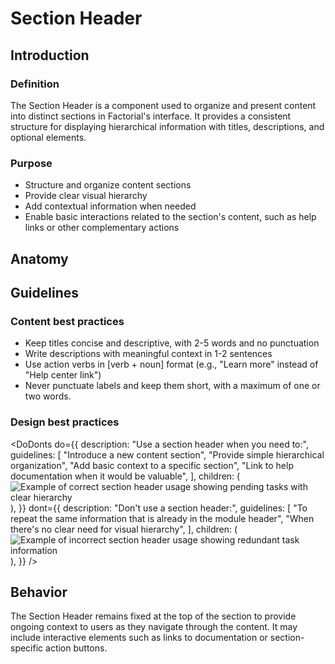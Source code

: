 


<Meta title="SectionHeader" />

# Section Header

## Introduction

### Definition

The Section Header is a component used to organize and present content into
distinct sections in Factorial's interface. It provides a consistent structure
for displaying hierarchical information with titles, descriptions, and optional
elements.

### Purpose

- Structure and organize content sections
- Provide clear visual hierarchy
- Add contextual information when needed
- Enable basic interactions related to the section's content, such as help links
  or other complementary actions

## Anatomy

<Canvas of={SectionHeaderStories.Default} meta={SectionHeaderStories} />
<Controls of={SectionHeaderStories.Default} />

## Guidelines

### Content best practices

- Keep titles concise and descriptive, with 2-5 words and no punctuation
- Write descriptions with meaningful context in 1-2 sentences
- Use action verbs in [verb + noun] format (e.g., "Learn more" instead of "Help
  center link")
- Never punctuate labels and keep them short, with a maximum of one or two
  words.

### Design best practices

<DoDonts
  do={{
    description: "Use a section header when you need to:",
    guidelines: [
      "Introduce a new content section",
      "Provide simple hierarchical organization",
      "Add basic context to a specific section",
      "Link to help documentation when it would be valuable",
    ],
    children: (
      <img
        src="docs/headers/resource-header-do.png"
        alt="Example of correct section header usage showing pending tasks with clear hierarchy"
      />
    ),
  }}
  dont={{
    description: "Don't use a section header:",
    guidelines: [
      "To repeat the same information that is already in the module header",
      "When there's no clear need for visual hierarchy",
    ],
    children: (
      <img
        src="docs/headers/resource-header-dont.png"
        alt="Example of incorrect section header usage showing redundant task information"
      />
    ),
  }}
/>

## Behavior

The Section Header remains fixed at the top of the section to provide ongoing
context to users as they navigate through the content. It may include
interactive elements such as links to documentation or section-specific action
buttons.
